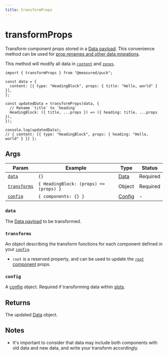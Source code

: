 ```yaml
---
title: transformProps
---
```


# transformProps

Transform component props stored in a [Data payload](/docs/api-reference/data-model/data). This convenience method can be used for [prop renames and other data migrations](/docs/integrating-puck/data-migration).

This method will modify all data in [`content`](/docs/api-reference/data-model/data#content) and [`zones`](/docs/api-reference/data-model/data#zones).

```tsx copy showLineNumbers {7-10}
import { transformProps } from "@measured/puck";

const data = {
  content: [{ type: "HeadingBlock", props: { title: "Hello, world" } }],
};

const updatedData = transformProps(data, {
  // Rename `title` to `heading`
  HeadingBlock: ({ title, ...props }) => ({ heading: title, ...props }),
});

console.log(updatedData);
// { content: [{ type: "HeadingBlock", props: { heading: "Hello, world" } }] };
```

## Args

| Param                       | Example                                | Type                                               | Status   |
| --------------------------- | -------------------------------------- | -------------------------------------------------- | -------- |
| [`data`](#data)             | `{}`                                   | [Data](/docs/api-reference/data-model/data)        | Required |
| [`transforms`](#transforms) | `{ HeadingBlock: (props) => (props) }` | Object                                             | Required |
| [`config`](#config)         | `{ components: {} }`                   | [Config](/docs/api-reference/configuration/config) | -        |

### `data`

The [Data payload](/docs/api-reference/data-model/data) to be transformed.

### `transforms`

An object describing the transform functions for each component defined in your [`config`](/docs/api-reference/configuration/config).

- `root` is a reserved property, and can be used to update the [`root` component](/docs/api-reference/configuration/config#root) props.

### `config`

A [config](/docs/api-reference/configuration/config) object. Required if transforming data within [slots](/docs/api-reference/fields/slot).

## Returns

The updated [Data](/docs/api-reference/data-model/data) object.

## Notes

- It's important to consider that data may include both components with old data and new data, and write your transform accordingly.
